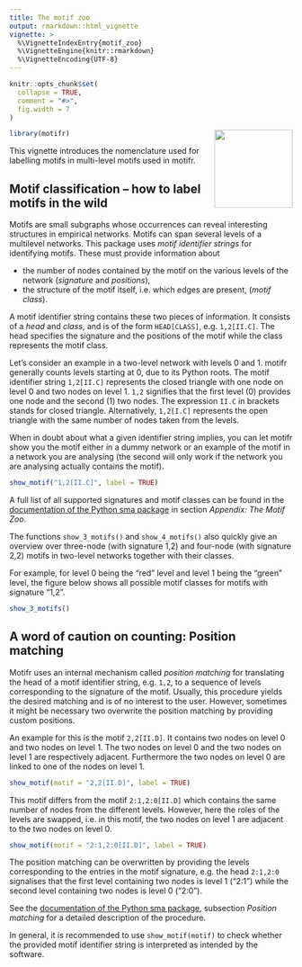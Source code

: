 ```yaml
---
title: The motif zoo 
output: rmarkdown::html_vignette
vignette: >
  %\VignetteIndexEntry{motif_zoo}
  %\VignetteEngine{knitr::rmarkdown}
  %\VignetteEncoding{UTF-8}
---
```


```r
knitr::opts_chunk$set(
  collapse = TRUE,
  comment = "#>",
  fig.width = 7
)
```

<a href='https://marioangst.github.io/motifr/'><img src='../man/figures/logo.svg' align="right" height="139" /></a>

```r
library(motifr)
```

This vignette introduces the nomenclature used for labelling motifs in multi-level motifs used in motifr.

## Motif classification – how to label motifs in the wild

Motifs are small subgraphs whose occurrences can reveal interesting structures in empirical networks. Motifs can span several levels of a multilevel networks. This package uses *motif identifier strings* for identifying motifs. These must provide information about

- the number of nodes contained by the motif on the various levels of the network (*signature* and *positions*),
- the structure of the motif itself, i.e. which edges are present, (*motif class*).

A motif identifier string contains these two pieces of information. It consists of a *head* and *class*, and is of the form ``HEAD[CLASS]``, e.g. ``1,2[II.C]``. The head specifies the signature and the positions of the motif while the class represents the motif class.

Let's consider an example in a two-level network with levels 0 and 1. motifr generally counts levels starting at 0, due to its Python roots. The motif identifier string ``1,2[II.C]`` represents the closed triangle with one node on level 0 and two nodes on level 1. ``1,2`` signifies that the first level (0) provides one node and the second (1) two nodes. The expression ``II.C`` in brackets stands for closed triangle. Alternatively, ``1,2[I.C]`` represents the open triangle with the same number of nodes taken from the levels.

When in doubt about what a given identifier string implies, you can let motifr show you the motif either in a dummy network or an example of the motif in a network you are analysing (the second will only work if the network you are analysing actually contains the motif).

```r
show_motif("1,2[II.C]", label = TRUE)
```

A full list of all supported signatures and motif classes can be found in the [documentation of the Python sma package](https://gitlab.com/t.seppelt/sesmotifanalyser/raw/master/doc/_build/latex/SESMotifAnalyser.pdf?inline=false) in section *Appendix: The Motif Zoo*.

The functions ```show_3_motifs()``` and ```show_4_motifs()``` also quickly give an overview over three-node (with signature 1,2) and four-node (with signature 2,2) motifs in two-level networks together with their classes.

For example, for level 0 being the "red" level and level 1 being the "green" level, the figure below shows all possible motif classes for motifs with signature "1,2".

```r
show_3_motifs()
```


## A word of caution on counting: Position matching

Motifr uses an internal mechanism called *position matching* for translating the head of a motif identifier string, e.g. ``1,2``, to a sequence of levels corresponding to the signature of the motif. Usually, this procedure yields the desired matching and is of no interest to the user. However, sometimes it might be necessary two overwrite the position matching by providing custom positions. 

An example for this is the motif ``2,2[II.D]``. It contains two nodes on level 0 and two nodes on level 1. The two nodes on level 0 and the two nodes on level 1 are respectively adjacent. Furthermore the two nodes on level 0 are linked to one of the nodes on level 1. 

```r
show_motif(motif = "2,2[II.D]", label = TRUE)
```


This motif differs from the motif ``2:1,2:0[II.D]`` which contains the same number of nodes from the different levels. However, here the roles of the levels are swapped, i.e. in this motif, the two nodes on level 1 are adjacent to the two nodes on level 0.

```r
show_motif(motif = "2:1,2:0[II.D]", label = TRUE)
```

The position matching can be overwritten by providing the levels corresponding to the entries in the motif signature, e.g. the head ``2:1,2:0`` signalises that the first level containing two nodes is level 1 ("2:1") while the second level containing two nodes is level 0 ("2:0"). 

See the [documentation of the Python sma package](https://gitlab.com/t.seppelt/sesmotifanalyser/raw/master/doc/_build/latex/SESMotifAnalyser.pdf?inline=false), subsection *Position matching* for a detailed description of the procedure.

In general, it is recommended to use ``show_motif(motif)`` to check whether the provided motif identifier string is interpreted as intended by the software.

